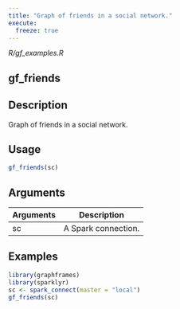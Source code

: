 ```yaml
---
title: "Graph of friends in a social network."
execute:
  freeze: true
---
```


*R/gf_examples.R*

## gf_friends

## Description
Graph of friends in a social network. 


## Usage
```r
gf_friends(sc) 
```

## Arguments
|Arguments|Description|
|---|---|
| sc | A Spark connection. |





## Examples
```r
library(graphframes)
library(sparklyr) 
sc <- spark_connect(master = "local") 
gf_friends(sc) 
```


